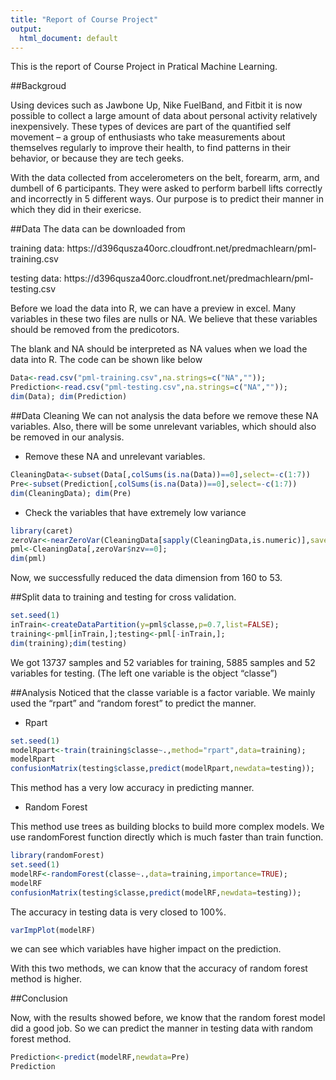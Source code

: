 ```yaml
---
title: "Report of Course Project"
output:
  html_document: default
---
```


This is the report of Course Project in Pratical Machine Learning.

##Backgroud

Using devices such as Jawbone Up, Nike FuelBand, and Fitbit it is now possible to collect a large amount of data about personal activity relatively inexpensively. These types of devices are part of the quantified self movement – a group of enthusiasts who take measurements about themselves regularly to improve their health, to find patterns in their behavior, or because they are tech geeks. 

With the data collected from accelerometers on the belt, forearm, arm, and dumbell of 6 participants. They were asked to perform barbell lifts correctly and incorrectly in 5 different ways. Our purpose is to predict their manner in which they did in their exericse. 

##Data
The data can be downloaded from 

training data: https://d396qusza40orc.cloudfront.net/predmachlearn/pml-training.csv

testing data: https://d396qusza40orc.cloudfront.net/predmachlearn/pml-testing.csv


Before we load the data into R, we can have a preview in excel. Many variables in these two files are nulls or NA. We believe that these variables should be removed from the predicotors.

The blank and NA should be interpreted as NA values when we load the data into R.
The code can be shown like below
```r
Data<-read.csv("pml-training.csv",na.strings=c("NA",""));
Prediction<-read.csv("pml-testing.csv",na.strings=c("NA",""));
dim(Data); dim(Prediction)
```

##Data Cleaning
We can not analysis the data before we remove these NA variables. Also, there will be some unrelevant variables, which should also be removed in our analysis.

* Remove these NA and unrelevant variables.
```r
CleaningData<-subset(Data[,colSums(is.na(Data))==0],select=-c(1:7))
Pre<-subset(Prediction[,colSums(is.na(Data))==0],select=-c(1:7))
dim(CleaningData); dim(Pre)
```
* Check the variables that have extremely low variance 
```r
library(caret)
zeroVar<-nearZeroVar(CleaningData[sapply(CleaningData,is.numeric)],saveMetrics=TRUE) 
pml<-CleaningData[,zeroVar$nzv==0];
dim(pml)
```
Now, we successfully reduced the data dimension from 160 to 53.

##Split data to training and testing for cross validation.
```r
set.seed(1)
inTrain<-createDataPartition(y=pml$classe,p=0.7,list=FALSE);
training<-pml[inTrain,];testing<-pml[-inTrain,];
dim(training);dim(testing)
```
We got 13737 samples and 52 variables for training, 5885 samples and 52 variables for testing. (The left one variable is the object "classe")

##Analysis
Noticed that the classe variable is a factor variable. We mainly used the "rpart" and "random forest" to predict the manner. 

* Rpart
```r
set.seed(1)
modelRpart<-train(training$classe~.,method="rpart",data=training);
modelRpart
confusionMatrix(testing$classe,predict(modelRpart,newdata=testing));
```

This method has a very low accuracy in predicting manner.

* Random Forest

This method use trees as building blocks to build more complex models. We use randomForest function directly which is much faster than train function.
```r
library(randomForest)
set.seed(1)
modelRF<-randomForest(classe~.,data=training,importance=TRUE);
modelRF
confusionMatrix(testing$classe,predict(modelRF,newdata=testing));

```

The accuracy in testing data is very closed to 100%.

```r
varImpPlot(modelRF)
```

we can see which variables have higher impact on the prediction.

With this two methods, we can know that the accuracy of random forest method is higher.

##Conclusion

Now, with the results showed before, we know that the random forest model did a good job. So we can predict the manner in testing data with random forest method.
```r
Prediction<-predict(modelRF,newdata=Pre)
Prediction
```







